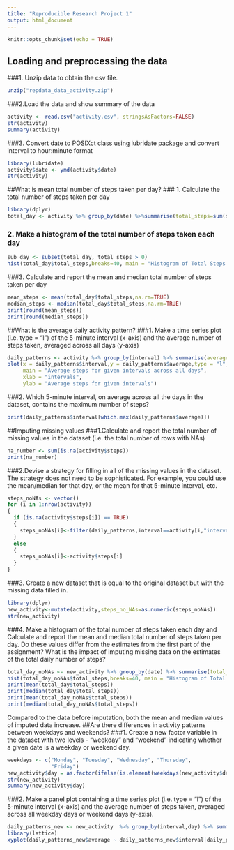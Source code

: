 ---
title: "Reproducible Research Project 1"
output: html_document
---

```{r setup, include=TRUE}
knitr::opts_chunk$set(echo = TRUE)
```

## Loading and preprocessing the data

###1. Unzip data to obtain the csv file.
```{r}
unzip("repdata_data_activity.zip")
```

###2.Load the data and show summary of the data
```{r}
activity <- read.csv("activity.csv", stringsAsFactors=FALSE)
str(activity)
summary(activity)
```
###3. Convert date to POSIXct class using lubridate package and convert interval to hour:minute format
```{r}
library(lubridate)
activity$date <- ymd(activity$date)
str(activity)
```
##What is mean total number of steps taken per day?
### 1. Calculate the total number of steps taken per day
```{r}
library(dplyr)
total_day <- activity %>% group_by(date) %>%summarise(total_steps=sum(steps,na.rm=TRUE)) %>% print
```
### 2. Make a histogram of the total number of steps taken each day
```{r}
sub_day <- subset(total_day, total_steps > 0)
hist(total_day$total_steps,breaks=40, main = "Histogram of Total Steps per Day", xlab = "Total steps per day")

```

###3. Calculate and report the mean and median total number of steps taken per day
```{r}
mean_steps <- mean(total_day$total_steps,na.rm=TRUE)
median_steps <- median(total_day$total_steps,na.rm=TRUE)
print(round(mean_steps))
print(round(median_steps))
```
##What is the average daily activity pattern?
###1. Make a time series plot (i.e. type = "l") of the 5-minute interval (x-axis) and the average number of steps taken, averaged across all days (y-axis)
```{r}
daily_patterns <- activity %>% group_by(interval) %>% summarise(average=mean(steps,na.rm=TRUE))
plot(x = daily_patterns$interval,y = daily_patterns$average,type = "l",
     main = "Average steps for given intervals across all days",
     xlab = "intervals",
     ylab = "Average steps for given intervals")

```

###2. Which 5-minute interval, on average across all the days in the dataset, contains the maximum number of steps?
```{r}
print(daily_patterns$interval[which.max(daily_patterns$average)])
```
##Imputing missing values
###1.Calculate and report the total number of missing values in the dataset (i.e. the total number of rows with NAs)
```{r}
na_number <- sum(is.na(activity$steps))
print(na_number)
```
###2.Devise a strategy for filling in all of the missing values in the dataset. The strategy does not need to be sophisticated. For example, you could use the mean/median for that day, or the mean for that 5-minute interval, etc.

```{r}
steps_noNAs <- vector()
for (i in 1:nrow(activity))
{
  if (is.na(activity$steps[i]) == TRUE)
  {
    steps_noNAs[i]<-filter(daily_patterns,interval==activity[i,"interval"]) %>% select(average)
  }
  else
  {
    steps_noNAs[i]<-activity$steps[i]
  }
}
```
###3. Create a new dataset that is equal to the original dataset but with the missing data filled in.
```{r}
library(dplyr)
new_activity<-mutate(activity,steps_no_NAs=as.numeric(steps_noNAs))
str(new_activity)
```
###4. Make a histogram of the total number of steps taken each day and Calculate and report the mean and median total number of steps taken per day. Do these values differ from the estimates from the first part of the assignment? What is the impact of imputing missing data on the estimates of the total daily number of steps?
```{r}
total_day_noNAs <- new_activity %>% group_by(date) %>% summarise(total_steps=sum(steps_no_NAs))
hist(total_day_noNAs$total_steps,breaks=40, main = "Histogram of Total Steps per Day after inputation", xlab = "Total steps per day")
print(mean(total_day$total_steps))
print(median(total_day$total_steps))
print(mean(total_day_noNAs$total_steps))
print(median(total_day_noNAs$total_steps))
```
Compared to the data before imputation, both the mean and median values of imputed data increase.
##Are there differences in activity patterns between weekdays and weekends?
###1. Create a new factor variable in the dataset with two levels - "weekday" and "weekend" indicating whether a given date is a weekday or weekend day.
```{r}
weekdays <- c("Monday", "Tuesday", "Wednesday", "Thursday", 
              "Friday")
new_activity$day = as.factor(ifelse(is.element(weekdays(new_activity$date),weekdays), "Weekday", "Weekend"))
str(new_activity)
summary(new_activity$day)
```
###2. Make a panel plot containing a time series plot (i.e. type = "l") of the 5-minute interval (x-axis) and the average number of steps taken, averaged across all weekday days or weekend days (y-axis). 
```{r}
daily_patterns_new <- new_activity  %>% group_by(interval,day) %>% summarise(average=mean(steps_no_NAs))
library(lattice)
xyplot(daily_patterns_new$average ~ daily_patterns_new$interval|daily_patterns_new$day, main="Average Steps per Day by Interval",xlab="Interval", ylab="Steps",layout=c(1,2), type="l")
```


